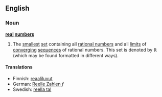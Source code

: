==English==

===Noun===
'''[[real]] [[number]]s'''
# {{mathematics}} The [[smallest]] [[set]] containing all [[rational numbers]] and all [[limit]]s of [[converging]] [[sequence]]s of rational numbers. This set is denoted by <math>\mathbb{R}</math> (which may be found formatted in different ways).

====Translations====
*Finnish: [[reaaliluvut]]
*German: [[Reelle Zahlen]] ''f''
*Swedish: [[reella tal]]
